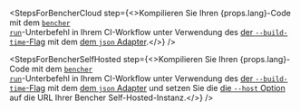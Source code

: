 
<StepsForBencherCloud
  step={<>Kompilieren Sie Ihren {props.lang}-Code mit dem <code><a href="/de/docs/explanation/bencher-run/">bencher run</a></code>-Unterbefehl in Ihrem CI-Workflow unter Verwendung des <a href={props.flagUrl}>der <code>--build-time</code>-Flag</a> mit dem <a href={props.adapterUrl}>dem <code>json</code> Adapter</a>.</>}
/>

<StepsForBencherSelfHosted
  step={<>Kompilieren Sie Ihren {props.lang}-Code mit dem <code><a href="/de/docs/explanation/bencher-run/">bencher run</a></code>-Unterbefehl in Ihrem CI-Workflow unter Verwendung des <a href={props.flagUrl}>der <code>--build-time</code>-Flag</a> mit dem <a href={props.adapterUrl}>dem <code>json</code> Adapter</a> und setzen Sie die <a href="/de/docs/explanation/bencher-run/#--host-url">die <code>--host</code> Option</a> auf die URL Ihrer Bencher Self-Hosted-Instanz.</>}
/>